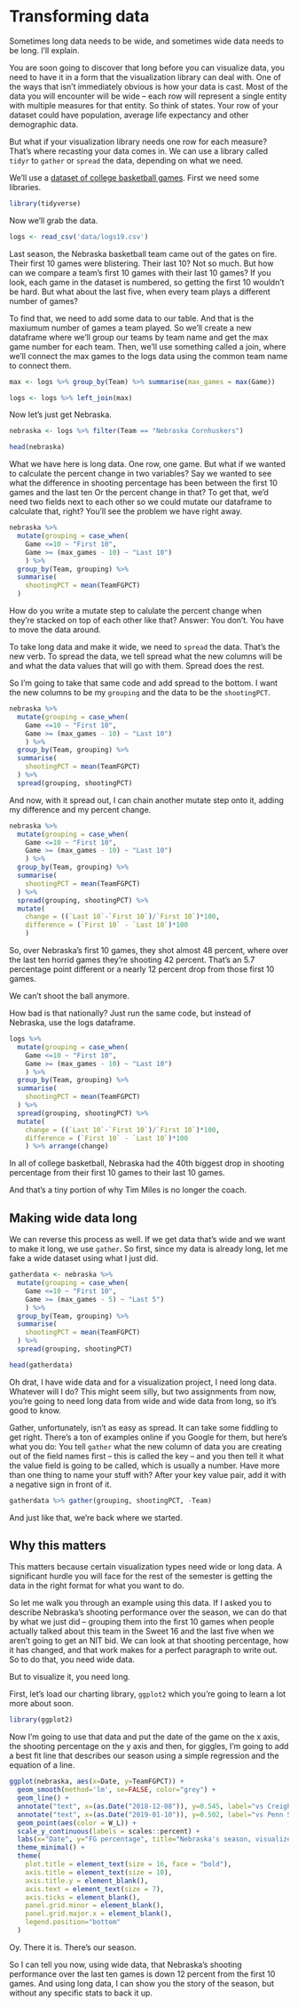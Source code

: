 # Transforming data

Sometimes long data needs to be wide, and sometimes wide data needs to be long. I'll explain.

You are soon going to discover that long before you can visualize data, you need to have it in a form that the visualization library can deal with. One of the ways that isn't immediately obvious is how your data is cast. Most of the data you will encounter will be wide -- each row will represent a single entity with multiple measures for that entity. So think of states. Your row of your dataset could have population, average life expectancy and other demographic data. 

But what if your visualization library needs one row for each measure? That's where recasting your data comes in. We can use a library called `tidyr` to `gather` or `spread` the data, depending on what we need.

We'll use a [dataset of college basketball games](https://unl.box.com/s/a8m91bro10t89watsyo13yjegb1fy009). First we need some libraries. 

```r
library(tidyverse)
```

Now we'll grab the data. 

```r
logs <- read_csv('data/logs19.csv')
```

Last season, the Nebraska basketball team came out of the gates on fire. Their first 10 games were blistering. Their last 10? Not so much. But how can we compare a team's first 10 games with their last 10 games? If you look, each game in the dataset is numbered, so getting the first 10 wouldn't be hard. But what about the last five, when every team plays a different number of games? 

To find that, we need to add some data to our table. And that is the maxiumum number of games a team played. So we'll create a new dataframe where we'll group our teams by team name and get the max game number for each team. Then, we'll use something called a join, where we'll connect the max games to the logs data using the common team name to connect them. 


```r
max <- logs %>% group_by(Team) %>% summarise(max_games = max(Game))
```

```r
logs <- logs %>% left_join(max)
```

Now let's just get Nebraska. 

```r
nebraska <- logs %>% filter(Team == "Nebraska Cornhuskers")

head(nebraska)
```

What we have here is long data. One row, one game. But what if we wanted to calculate the percent change in two variables? Say we wanted to see what the difference in shooting percentage has been between the first 10 games and the last ten Or the percent change in that? To get that, we'd need two fields next to each other so we could mutate our dataframe to calculate that, right? You'll see the problem we have right away. 

```r
nebraska %>% 
  mutate(grouping = case_when(
    Game <=10 ~ "First 10",
    Game >= (max_games - 10) ~ "Last 10")
    ) %>%
  group_by(Team, grouping) %>%
  summarise(
    shootingPCT = mean(TeamFGPCT)
  )
```
How do you write a mutate step to calulate the percent change when they're stacked on top of each other like that? Answer: You don't. You have to move the data around. 

To take long data and make it wide, we need to `spread` the data. That's the new verb. To spread the data, we tell spread what the new columns will be and what the data values that will go with them. Spread does the rest. 

So I'm going to take that same code and add spread to the bottom. I want the new columns to be my `grouping` and the data to be the `shootingPCT`.

```r
nebraska %>% 
  mutate(grouping = case_when(
    Game <=10 ~ "First 10",
    Game >= (max_games - 10) ~ "Last 10")
    ) %>%
  group_by(Team, grouping) %>%
  summarise(
    shootingPCT = mean(TeamFGPCT)
  ) %>% 
  spread(grouping, shootingPCT) 
```

And now, with it spread out, I can chain another mutate step onto it, adding my difference and my percent change. 

```r
nebraska %>% 
  mutate(grouping = case_when(
    Game <=10 ~ "First 10",
    Game >= (max_games - 10) ~ "Last 10")
    ) %>%
  group_by(Team, grouping) %>%
  summarise(
    shootingPCT = mean(TeamFGPCT)
  ) %>% 
  spread(grouping, shootingPCT) %>%
  mutate(
    change = ((`Last 10`-`First 10`)/`First 10`)*100,
    difference = (`First 10` - `Last 10`)*100
    )
```
So, over Nebraska's first 10 games, they shot almost 48 percent, where over the last ten horrid games they're shooting 42 percent. That's an 5.7 percentage point different or a nearly 12 percent drop from those first 10 games. 

We can't shoot the ball anymore.

How bad is that nationally? Just run the same code, but instead of Nebraska, use the logs dataframe.

```r
logs %>% 
  mutate(grouping = case_when(
    Game <=10 ~ "First 10",
    Game >= (max_games - 10) ~ "Last 10")
    ) %>%
  group_by(Team, grouping) %>%
  summarise(
    shootingPCT = mean(TeamFGPCT)
  ) %>% 
  spread(grouping, shootingPCT) %>%
  mutate(
    change = ((`Last 10`-`First 10`)/`First 10`)*100,
    difference = (`First 10` - `Last 10`)*100
    ) %>% arrange(change)
```

In all of college basketball, Nebraska had the 40th biggest drop in shooting percentage from their first 10 games to their last 10 games. 

And that's a tiny portion of why Tim Miles is no longer the coach.

## Making wide data long

We can reverse this process as well. If we get data that's wide and we want to make it long, we use `gather`. So first, since my data is already long, let me fake a wide dataset using what I just did. 

```r
gatherdata <- nebraska %>% 
  mutate(grouping = case_when(
    Game <=10 ~ "First 10",
    Game >= (max_games - 5) ~ "Last 5")
    ) %>%
  group_by(Team, grouping) %>%
  summarise(
    shootingPCT = mean(TeamFGPCT)
  ) %>% 
  spread(grouping, shootingPCT)
```

```r
head(gatherdata)
```

Oh drat, I have wide data and for a visualization project, I need long data. Whatever will I do? This might seem silly, but two assignments from now, you're going to need long data from wide and wide data from long, so it's good to know. 

Gather, unfortunately, isn't as easy as spread. It can take some fiddling to get right. There's a ton of examples online if you Google for them, but here's what you do: You tell `gather` what the new column of data you are creating out of the field names first -- this is called the key -- and you then tell it what the value field is going to be called, which is usually a number. Have more than one thing to name your stuff with? After your key value pair, add it with a negative sign in front of it. 

```r
gatherdata %>% gather(grouping, shootingPCT, -Team)
```

And just like that, we're back where we started. 

## Why this matters

This matters because certain visualization types need wide or long data. A significant hurdle you will face for the rest of the semester is getting the data in the right format for what you want to do. 

So let me walk you through an example using this data. If I asked you to describe Nebraska's shooting performance over the season, we can do that by what we just did -- grouping them into the first 10 games when people actually talked about this team in the Sweet 16 and the last five when we aren't going to get an NIT bid. We can look at that shooting percentage, how it has changed, and that work makes for a perfect paragraph to write out. So to do that, you need wide data. 

But to visualize it, you need long. 

First, let's load our charting library, `ggplot2` which you're going to learn a lot more about soon.

```r
library(ggplot2)
```

Now I'm going to use that data and put the date of the game on the x axis, the shooting percentage on the y axis and then, for giggles, I'm going to add a best fit line that describes our season using a simple regression and the equation of a line. 

```r
ggplot(nebraska, aes(x=Date, y=TeamFGPCT)) + 
  geom_smooth(method='lm', se=FALSE, color="grey") + 
  geom_line() + 
  annotate("text", x=(as.Date("2018-12-08")), y=0.545, label="vs Creighton") + 
  annotate("text", x=(as.Date("2019-01-10")), y=0.502, label="vs Penn State") + 
  geom_point(aes(color = W_L)) + 
  scale_y_continuous(labels = scales::percent) + 
  labs(x="Date", y="FG percentage", title="Nebraska's season, visualized", subtitle="As the season goes by, the Huskers are getting worse at shooting the ball.", caption="Source: NCAA | By Matt Waite", color = "Outcome") +
  theme_minimal() + 
  theme(
    plot.title = element_text(size = 16, face = "bold"),
    axis.title = element_text(size = 10),
    axis.title.y = element_blank(),
    axis.text = element_text(size = 7),
    axis.ticks = element_blank(),
    panel.grid.minor = element_blank(),
    panel.grid.major.x = element_blank(),
    legend.position="bottom"
  )
```
Oy. There it is. There's our season.

So I can tell you now, using wide data, that Nebraska's shooting performance over the last ten games is down 12 percent from the first 10 games. And using long data, I can show you the story of the season, but without any specific stats to back it up. 


